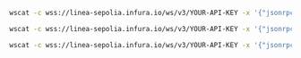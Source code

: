 
<Tabs>
  <TabItem value="newHeads">

```bash
wscat -c wss://linea-sepolia.infura.io/ws/v3/YOUR-API-KEY -x '{"jsonrpc": "2.0", "id": 1, "method": "eth_subscribe", "params": ["newHeads"]}'
```

  </TabItem>
  <TabItem value="logs">

```bash
wscat -c wss://linea-sepolia.infura.io/ws/v3/YOUR-API-KEY -x '{"jsonrpc": "2.0", "id": 1, "method": "eth_subscribe", "params": ["logs", {"address": "0x8320fe7702b96808f7bbc0d4a888ed1468216cfd", "topics":["0xd78a0cb8bb633d06981248b816e7bd33c2a35a6089241d099fa519e361cab902"]}]}'
```

  </TabItem>

  <TabItem value="newPendingTransactions">

```bash
wscat -c wss://linea-sepolia.infura.io/ws/v3/YOUR-API-KEY -x '{"jsonrpc": "2.0", "id": 1, "method": "eth_subscribe", "params": ["newPendingTransactions"]}'
```

  </TabItem>
</Tabs>

